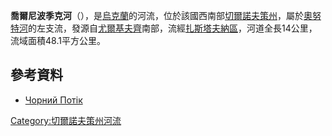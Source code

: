 '''喬爾尼波季克河'''（{{lang-uk|Чорний Потік}}），是[[烏克蘭|烏克蘭]]的河流，位於該國西南部[[切爾諾夫策州|切爾諾夫策州]]，屬於[[奧努特河|奧努特河]]的左支流，發源自[[尤爾基夫齊_(扎斯塔夫納區)|尤爾基夫齊]]南部，流經[[扎斯塔夫納區|扎斯塔夫納區]]，河道全長14公里，流域面積48.1平方公里。

==參考資料==
* [http://www.nbuv.gov.ua/portal/natural/Nzvdpu_geogr/2008_16/richkova%20mereja.pdf Чорний Потік]

{{DEFAULTSORT:Чорний Потік (притока Онуту)}}
[[Category:切爾諾夫策州河流|Category:切爾諾夫策州河流]]


{{Ukraine-river-stub}}